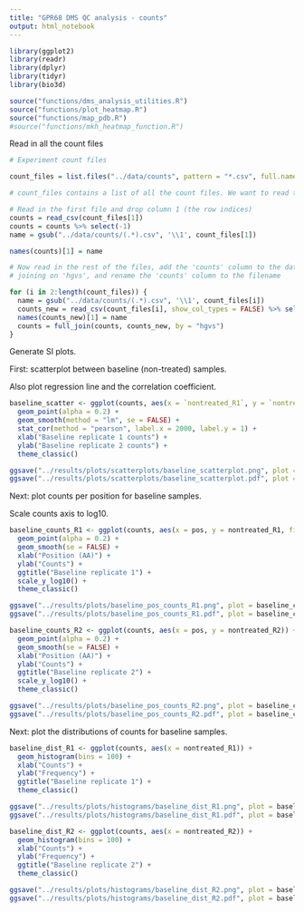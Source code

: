 ```yaml
---
title: "GPR68 DMS QC analysis - counts"
output: html_notebook
---
```



```r
library(ggplot2)
library(readr)
library(dplyr)
library(tidyr)
library(bio3d)

source("functions/dms_analysis_utilities.R")
source("functions/plot_heatmap.R")
source("functions/map_pdb.R")
#source("functions/mkh_heatmap_function.R")

```

Read in all the count files

```r
# Experiment count files

count_files = list.files("../data/counts", pattern = "*.csv", full.names = TRUE)

# count_files contains a list of all the count files. We want to read them all in and then merge them into a single dataframe.

# Read in the first file and drop column 1 (the row indices)
counts = read_csv(count_files[1])
counts = counts %>% select(-1)
name = gsub("../data/counts/(.*).csv", '\\1', count_files[1])

names(counts)[1] = name

# Now read in the rest of the files, add the 'counts' column to the dataframe by
# joining on 'hgvs', and rename the 'counts' column to the filename

for (i in 2:length(count_files)) {
  name = gsub("../data/counts/(.*).csv", '\\1', count_files[i])
  counts_new = read_csv(count_files[i], show_col_types = FALSE) %>% select(count, hgvs)
  names(counts_new)[1] = name
  counts = full_join(counts, counts_new, by = "hgvs")
}

```
Generate SI plots.

First: scatterplot between baseline (non-treated) samples.

Also plot regression line and the correlation coefficient.

```r
baseline_scatter <- ggplot(counts, aes(x = `nontreated_R1`, y = `nontreated_R2`)) +
  geom_point(alpha = 0.2) +
  geom_smooth(method = "lm", se = FALSE) +
  stat_cor(method = "pearson", label.x = 2000, label.y = 1) +
  xlab("Baseline replicate 1 counts") +
  ylab("Baseline replicate 2 counts") +
  theme_classic()

ggsave("../results/plots/scatterplots/baseline_scatterplot.png", plot = baseline_scatter, width = 5, height = 5)
ggsave("../results/plots/scatterplots/baseline_scatterplot.pdf", plot = baseline_scatter, width = 5, height = 5)
```

Next: plot counts per position for baseline samples.

Scale counts axis to log10.

```r
baseline_counts_R1 <- ggplot(counts, aes(x = pos, y = nontreated_R1, fill = mutation_type)) +
  geom_point(alpha = 0.2) +
  geom_smooth(se = FALSE) +
  xlab("Position (AA)") +
  ylab("Counts") +
  ggtitle("Baseline replicate 1") +
  scale_y_log10() +
  theme_classic()

ggsave("../results/plots/baseline_pos_counts_R1.png", plot = baseline_counts_R1, width = 5, height = 3)
ggsave("../results/plots/baseline_pos_counts_R1.pdf", plot = baseline_counts_R1, width = 5, height = 3)

baseline_counts_R2 <- ggplot(counts, aes(x = pos, y = nontreated_R2)) +
  geom_point(alpha = 0.2) +
  geom_smooth(se = FALSE) +
  xlab("Position (AA)") +
  ylab("Counts") +
  ggtitle("Baseline replicate 2") +
  scale_y_log10() +
  theme_classic()

ggsave("../results/plots/baseline_pos_counts_R2.png", plot = baseline_counts_R2, width = 5, height = 3)
ggsave("../results/plots/baseline_pos_counts_R2.pdf", plot = baseline_counts_R2, width = 5, height = 3)
```

Next: plot the distributions of counts for baseline samples.

```r
baseline_dist_R1 <- ggplot(counts, aes(x = nontreated_R1)) +
  geom_histogram(bins = 100) +
  xlab("Counts") +
  ylab("Frequency") +
  ggtitle("Baseline replicate 1") +
  theme_classic()

ggsave("../results/plots/histograms/baseline_dist_R1.png", plot = baseline_dist_R1, width = 5, height = 3)
ggsave("../results/plots/histograms/baseline_dist_R1.pdf", plot = baseline_dist_R1, width = 5, height = 3)

baseline_dist_R2 <- ggplot(counts, aes(x = nontreated_R2)) +
  geom_histogram(bins = 100) +
  xlab("Counts") +
  ylab("Frequency") +
  ggtitle("Baseline replicate 2") +
  theme_classic()

ggsave("../results/plots/histograms/baseline_dist_R2.png", plot = baseline_dist_R2, width = 5, height = 3)
ggsave("../results/plots/histograms/baseline_dist_R2.pdf", plot = baseline_dist_R2, width = 5, height = 3)

```

